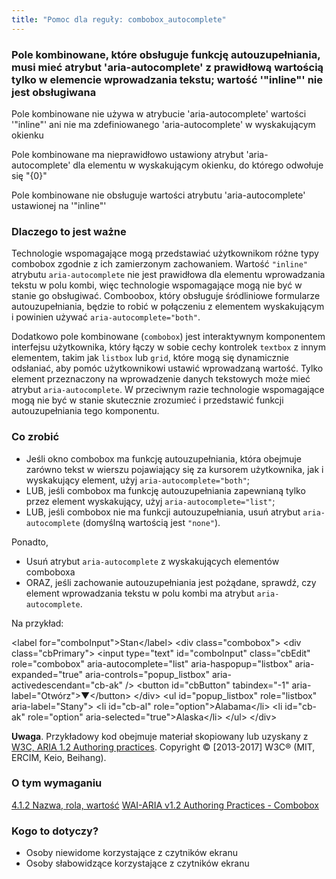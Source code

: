 ```yaml
---
title: "Pomoc dla reguły: combobox_autocomplete"
---
```


<div className="toolHelp">
<Row>
<Column colLg={16} colMd={8} colSm={4} className="toolHead">

### Pole kombinowane, które obsługuje funkcję autouzupełniania, musi mieć atrybut 'aria-autocomplete' z prawidłową wartością tylko w elemencie wprowadzania tekstu; wartość '\"inline\"' nie jest obsługiwana


<div id="locLevel"></div>

Pole kombinowane nie używa w atrybucie 'aria-autocomplete' wartości '\"inline\"' ani nie ma zdefiniowanego 'aria-autocomplete' w wyskakującym okienku

Pole kombinowane ma nieprawidłowo ustawiony atrybut 'aria-autocomplete' dla elementu w wyskakującym okienku, do którego odwołuje się \"{0}\"

Pole kombinowane nie obsługuje wartości atrybutu 'aria-autocomplete' ustawionej na '\"inline\"'

</Column>
</Row>
<Row>
<Column colLg={11} colMd={5} colSm={4} className="toolMain">

### Dlaczego to jest ważne

Technologie wspomagające mogą przedstawiać użytkownikom różne typy combobox zgodnie z ich zamierzonym zachowaniem. Wartość `"inline"` atrybutu `aria-autocomplete` nie jest prawidłowa dla elementu wprowadzania tekstu w polu kombi, więc technologie wspomagające mogą nie być w stanie go obsługiwać. Comboobox, który obsługuje śródliniowe formularze autouzupełniania, będzie to robić w połączeniu z elementem wyskakującym i powinien używać `aria-autocomplete="both"`.

Dodatkowo pole kombinowane (`combobox`) jest interaktywnym komponentem interfejsu użytkownika, który łączy w sobie cechy kontrolek `textbox` z innym elementem, takim jak `listbox` lub `grid`, które mogą się dynamicznie odsłaniać, aby pomóc użytkownikowi ustawić wprowadzaną wartość. Tylko element przeznaczony na wprowadzenie danych tekstowych może mieć atrybut `aria-autocomplete`.  W przeciwnym razie technologie wspomagające mogą nie być w stanie skutecznie zrozumieć i przedstawić funkcji autouzupełniania tego komponentu.


<div id="locSnippet"></div>

### Co zrobić
* Jeśli okno combobox ma funkcję autouzupełniania, która obejmuje zarówno tekst w wierszu pojawiający się za kursorem użytkownika, jak i wyskakujący element, użyj `aria-autocomplete="both"`;
* LUB, jeśli combobox ma funkcję autouzupełniania zapewnianą tylko przez element wyskakujący, użyj `aria-autocomplete="list"`;
* LUB, jeśli combobox nie ma funkcji autouzupełniania, usuń atrybut `aria-autocomplete` (domyślną wartością jest `"none"`).

Ponadto,
* Usuń atrybut `aria-autocomplete` z wyskakujących elementów comboboxa
* ORAZ, jeśli zachowanie autouzupełniania jest pożądane, sprawdź, czy element wprowadzania tekstu w polu kombi ma atrybut `aria-autocomplete`.

Na przykład:

<CodeSnippet type="multi" light={true}>&lt;label for="comboInput"&gt;Stan&lt;/label&gt;
&lt;div class="combobox"&gt;
  &lt;div class="cbPrimary"&gt;
    &lt;input type="text" id="comboInput" class="cbEdit"
        role="combobox" aria-autocomplete="list"
        aria-haspopup="listbox" aria-expanded="true"
        aria-controls="popup_listbox" aria-activedescendant="cb-ak" /&gt;
    &lt;button id="cbButton" tabindex="-1" aria-label="Otwórz"&gt;▼&lt;/button&gt;
  &lt;/div&gt;
  &lt;ul id="popup_listbox" role="listbox" aria-label="Stany"&gt;
    &lt;li id="cb-al" role="option"&gt;Alabama&lt;/li&gt;
    &lt;li id="cb-ak" role="option" aria-selected="true"&gt;Alaska&lt;/li&gt;
  &lt;/ul&gt;
&lt;/div&gt;</CodeSnippet>

**Uwaga**. Przykładowy kod obejmuje materiał skopiowany lub uzyskany z [W3C, ARIA 1.2 Authoring practices](https://www.w3.org/TR/wai-aria-practices-1.2/examples/combobox/combobox-autocomplete-list.html). Copyright © [2013-2017] W3C® (MIT, ERCIM, Keio, Beihang).

</Column>
<Column colLg={5} colMd={3} colSm={4} className="toolLeft">

### O tym wymaganiu

[4.1.2 Nazwa, rola, wartość](https://www.ibm.com/able/requirements/requirements/#4_1_2)
[WAI-ARIA v1.2 Authoring Practices - Combobox](https://www.w3.org/TR/wai-aria-practices-1.2/#combobox)

### Kogo to dotyczy?

* Osoby niewidome korzystające z czytników ekranu
* Osoby słabowidzące korzystające z czytników ekranu

</Column>
</Row>
</div>

